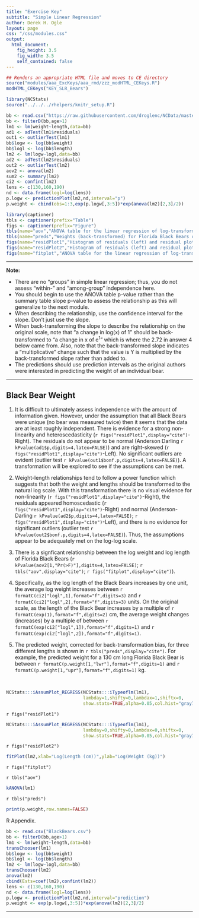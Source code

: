 ```yaml
---
title: "Exercise Key"
subtitle: "Simple Linear Regression"
author: Derek H. Ogle
layout: page
css: "/css/modules.css"
output:
  html_document:
    fig_height: 3.5
    fig_width: 3.5
    self_contained: false
---
```


```r
## Renders an appropriate HTML file and moves to CE directory
source("modules/aaa_ExcKeys/aaa_rmd/zzz_modHTML_CEKeys.R")
modHTML_CEKeys("KEY_SLR_Bears")
```

```r
library(NCStats)
source("../../../rhelpers/knitr_setup.R")

bb <- read.csv("https://raw.githubusercontent.com/droglenc/NCData/master/BlackBears.csv")
bb <- filterD(bb,age>1)
lm1 <- lm(weight~length,data=bb)
ad1 <- adTest(lm1$residuals)
out1 <- outlierTest(lm1)
bb$logw <- log(bb$weight)
bb$logl <- log(bb$length)
lm2 <- lm(logw~logl,data=bb)
ad2 <- adTest(lm2$residuals)
out2 <- outlierTest(lm2)
aov2 <- anova(lm2)
sum2 <- summary(lm2)
ci2 <- confint(lm2)
lens <- c(130,160,190)
nd <- data.frame(logl=log(lens))
p.logw <- predictionPlot(lm2,nd,interval="p")
p.weight <- cbind(obs=1:3,exp(p.logw[,3:5])*exp(anova(lm2)[2,3]/2))

library(captioner)
tbls <- captioner(prefix="Table")
figs <- captioner(prefix="Figure")
tbls(name="aov","ANOVA table for the linear regression of log-transformed weight on log-transformed length of Florida Black Bears.")
tbls(name="preds","Weights (back-transformed) for Florida Black Bears of various lengths (130, 160, and 190 cm) as predicted from the linear regression of log-transformed weight on log-transformed length.")
figs(name="residPlot1","Histogram of residuals (left) and residual plot (right) for regression of weight on length of Florida Black Bears.")
figs(name="residPlot2","Histogram of residuals (left) and residual plot (right) for regression of log-transformed weight on log-transformed length of Florida Black Bears.")
figs(name="fitplot","ANOVA table for the linear regression of log-transformed weight on log-transformed length of Florida Black Bears.")
```

----

<div class="alert alert-warning">
<strong>Note:</strong> 
<ul>
  <li>There are no "groups" in simple linear regression; thus, you do not assess "within-" and "among-group" independence here.</li>
  <li>You should begin to use the ANOVA table p-value rather than the summary table slope p-value to assess the relationship as this will generalize to the next module.</li>
  <li>When describing the relationship, use the confidence interval for the slope. Don't just use the slope.</li>
  <li>When back-transforming the slope to describe the relationship on the original scale, note that "a change in log(x) of 1" should be back-transformed to "a change in x of e<sup>1</sup>" which is where the 2.72 in answer 4 below came from. Also, note that the back-transformed slope indicates a "multiplicative" change such that the value is Y is multiplied by the back-transformed slope rather than added to.
  <li>The predictions should use prediction intervals as the original authors were interested in predicting the weight of an individual bear.</li>
</ul>
</div>

----

## Black Bear Weight
1. It is difficult to ultimately assess independence with the amount of information given. However, under the assumption that all Black Bears were unique (no bear was measured twice) then it seems that the data are at least roughly independent. There is evidence for a strong non-linearity and heteroscedasticity (`r figs("residPlot1",display="cite")`-Right). The residuals do not appear to be normal (Anderson Darling `r kPvalue(ad1$p,digits=4,latex=FALSE)`) and are right-skewed (`r figs("residPlot1",display="cite")`-Left). No significant outliers are evident (outlier test `r kPvalue(out1$bonf.p,digits=4,latex=FALSE)`). A transformation will be explored to see if the assumptions can be met.

1. Weight-length relationships tend to follow a power function which suggests that both the weight and lengths should be transformed to the natural log scale. With this transformation there is no visual evidence for non-linearity (`r figs("residPlot1",display="cite")`-Right), the residuals appeared homoscedastic (`r figs("residPlot1",display="cite")`-Right) and normal (Anderson-Darling `r kPvalue(ad2$p,digits=4,latex=FALSE)`; `r figs("residPlot1",display="cite")`-Left), and there is no evidence for significant outliers (outlier test `r kPvalue(out2$bonf.p,digits=4,latex=FALSE)`). Thus, the assumptions appear to be adequately met on the log-log scale.

1. There is a signficant relationship between the log weight and log length of Florida Black Bears (`r kPvalue(aov2[1,"Pr(>F)"],digits=4,latex=FALSE)`; `r tbls("aov",display="cite")`;  `r figs("fitplot",display="cite")`).

1. Specifically, as the log length of the Black Bears increases by one unit, the average log weight increases between `r formatC(ci2["logl",1],format="f",digits=3)` and `r formatC(ci2["logl",2],format="f",digits=3)` units. On the original scale, as the length of the Black Bear increases by a multiple of `r formatC(exp(1),format="f",digits=2)` cm, the average weight changes (increases) by a multiple of between `r formatC(exp(ci2["logl",1]),format="f",digits=1)` and `r formatC(exp(ci2["logl",2]),format="f",digits=1)`.

1. The predicted weight, corrected for back-transformation bias, for three different lengths is shown in `r tbls("preds",display="cite")`. For example, the predicted weight for a 130 cm long Florida Black Bear is between `r formatC(p.weight[1,"lwr"],format="f",digits=1)` and `r formatC(p.weight[1,"upr"],format="f",digits=1)` kg.

&nbsp;


```r
NCStats:::iAssumPlot_REGRESS(NCStats:::iTypeoflm(lm1),
                             lambday=1,shifty=0,lambdax=1,shiftx=0,
                             show.stats=TRUE,alpha=0.05,col.hist="gray70")
```

`r figs("residPlot1")`

```r
NCStats:::iAssumPlot_REGRESS(NCStats:::iTypeoflm(lm1),
                             lambday=0,shifty=0,lambdax=0,shiftx=0,
                             show.stats=TRUE,alpha=0.05,col.hist="gray70")
```

`r figs("residPlot2")`

```r
fitPlot(lm2,xlab="Log(Length (cm))",ylab="Log(Weight (kg))")
```

`r figs("fitplot")`

`r tbls("aov")`

```r
kANOVA(lm1)
```

`r tbls("preds")`

```r
print(p.weight,row.names=FALSE)
```

R Appendix.
```r
bb <- read.csv("BlackBears.csv")
bb <- filterD(bb,age>1)
lm1 <- lm(weight~length,data=bb)
transChooser(lm1)
bb$logw <- log(bb$weight)
bb$logl <- log(bb$length)
lm2 <- lm(logw~logl,data=bb)
transChooser(lm2)
anova(lm2)
cbind(Ests=coef(lm2),confint(lm2))
lens <- c(130,160,190)
nd <- data.frame(logl=log(lens))
p.logw <- predictionPlot(lm2,nd,interval="prediction")
p.weight <- exp(p.logw[,3:5])*exp(anova(lm2)[2,3]/2)
```

----

